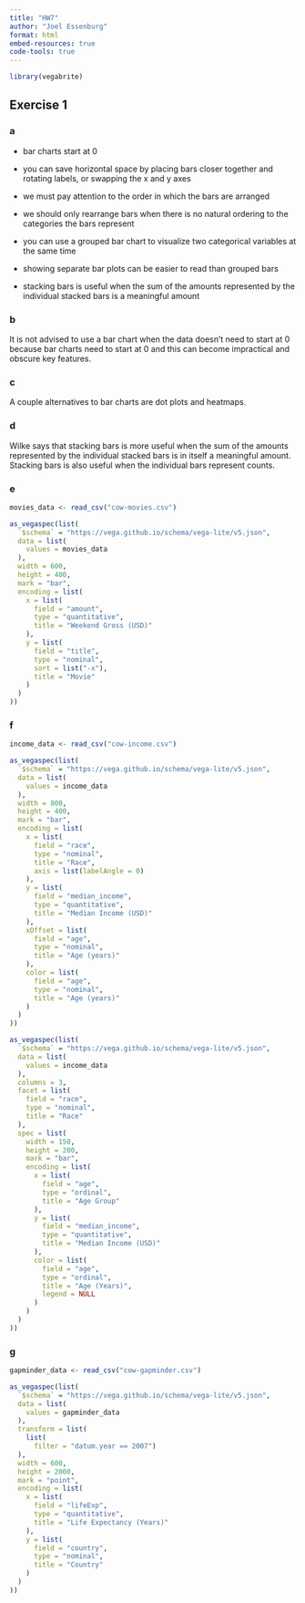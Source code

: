 ```yaml
---
title: "HW7"
author: "Joel Essenburg"
format: html
embed-resources: true
code-tools: true
---
```


```r
library(vegabrite)
```

## Exercise 1

### a

- bar charts start at 0

- you can save horizontal space by placing bars closer together and rotating labels, or swapping the x and y axes

- we must pay attention to the order in which the bars are arranged

- we should only rearrange bars when there is no natural ordering to the categories the bars represent  

- you can use a grouped bar chart to visualize two categorical variables at the same time

- showing separate bar plots can be easier to read than grouped bars

- stacking bars is useful when the sum of the amounts represented by the individual stacked bars is a meaningful amount

### b

It is not advised to use a bar chart when the data doesn't need to start at 0 because bar charts need to start at 0 and this can become impractical and obscure key features.

### c

A couple alternatives to bar charts are dot plots and heatmaps. 

### d

Wilke says that stacking bars is more useful when the sum of the amounts represented by the individual stacked bars is in itself a meaningful amount. Stacking bars is also useful when the individual bars represent counts. 

### e

```r
movies_data <- read_csv("cow-movies.csv")

as_vegaspec(list(
  `$schema` = "https://vega.github.io/schema/vega-lite/v5.json",
  data = list(
    values = movies_data
  ),
  width = 600,
  height = 400,
  mark = "bar",
  encoding = list(
    x = list(
      field = "amount",
      type = "quantitative",
      title = "Weekend Gross (USD)"
    ),
    y = list(
      field = "title",
      type = "nominal",
      sort = list("-x"),
      title = "Movie"
    )
  )
))
```

### f

```r
income_data <- read_csv("cow-income.csv")

as_vegaspec(list(
  `$schema` = "https://vega.github.io/schema/vega-lite/v5.json",
  data = list(
    values = income_data
  ),
  width = 800,
  height = 400,
  mark = "bar",
  encoding = list(
    x = list(
      field = "race",
      type = "nominal",
      title = "Race",
      axis = list(labelAngle = 0)
    ),
    y = list(
      field = "median_income",
      type = "quantitative",
      title = "Median Income (USD)"
    ),
    xOffset = list(
      field = "age",
      type = "nominal",
      title = "Age (years)"
    ),
    color = list(
      field = "age",
      type = "nominal",
      title = "Age (years)"
    )
  )
))
```

```r
as_vegaspec(list(
  `$schema` = "https://vega.github.io/schema/vega-lite/v5.json",
  data = list(
    values = income_data
  ),
  columns = 3,
  facet = list(
    field = "race",
    type = "nominal",
    title = "Race"
  ),
  spec = list(
    width = 150,
    height = 200,
    mark = "bar",
    encoding = list(
      x = list(
        field = "age",
        type = "ordinal",
        title = "Age Group"
      ),
      y = list(
        field = "median_income",
        type = "quantitative",
        title = "Median Income (USD)"
      ),
      color = list(
        field = "age",
        type = "ordinal",
        title = "Age (Years)",
        legend = NULL
      )
    )
  )
))
```

### g

```r
gapminder_data <- read_csv("cow-gapminder.csv")

as_vegaspec(list(
  `$schema` = "https://vega.github.io/schema/vega-lite/v5.json",
  data = list(
    values = gapminder_data
  ),
  transform = list(
    list(
      filter = "datum.year == 2007") 
  ),
  width = 600,
  height = 2000,
  mark = "point",
  encoding = list(
    x = list(
      field = "lifeExp",
      type = "quantitative",
      title = "Life Expectancy (Years)"
    ),
    y = list(
      field = "country",
      type = "nominal",
      title = "Country"
    )
  )
))
```

